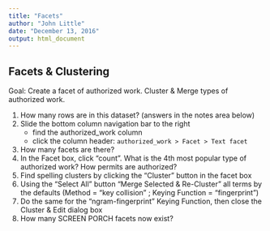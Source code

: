 ```yaml
---
title: "Facets"
author: "John Little"
date: "December 13, 2016"
output: html_document
---
```



## Facets & Clustering


Goal:  Create a facet of authorized work.  Cluster & Merge types of authorized work.

1. How many rows are in this dataset? (answers in the notes area below)
2. Slide the bottom column navigation bar to the right
    + find the authorized_work column 
    + click the column header:  `authorized_work > Facet > Text facet`
3. How many facets are there?
4. In the Facet box, click “count”.  What is the 4th most popular type of authorized work?  How permits are authorized?
5. Find spelling clusters by clicking the “Cluster” button in the facet box
6. Using the “Select All” button “Merge Selected & Re-Cluster” all terms 
by the defaults (Method = “key collision” ; Keying Function = “fingerprint”)
7. Do the same for the “ngram-fingerprint” Keying Function, then close the 
Cluster & Edit dialog box
8. How many SCREEN PORCH facets now exist?


